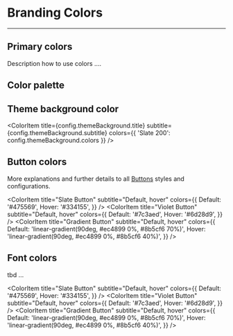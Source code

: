 
<Meta title="Branding/Colors" />

# Branding Colors

<hr />

## Primary colors

Description how to use colors ....

<ColorPalette>
  <ColorItem
    title={config.brandingColor.title}
    subtitle={config.brandingColor.subtitle}
    colors={config.brandingColor.colors}
  />
</ColorPalette>

## Color palette

<ColorPalette>
  <ColorItem
    title={config.palettes.violet.title}
    subtitle={config.palettes.violet.subtitle}
    colors={config.palettes.violet.colors}
  />
  <ColorItem
    title={config.palettes.pink.title}
    subtitle={config.palettes.pink.subtitle}
    colors={config.palettes.pink.colors}
  />
  <ColorItem
    title={config.palettes.slate.title}
    subtitle={config.palettes.slate.subtitle}
    colors={config.palettes.slate.colors}
  />
  <ColorItem
    title={config.palettes.gradient.title}
    subtitle={config.palettes.gradient.subtitle}
    colors={config.palettes.gradient.colors}
  />
</ColorPalette>

## Theme background color

<ColorItem
  title={config.themeBackground.title}
  subtitle={config.themeBackground.subtitle}
  colors={{ 'Slate 200': config.themeBackground.colors }}
/>

## Button colors

More explanations and further details to all [Buttons](./?path=/story/interactions--button-story) styles and configurations.

<ColorItem
  title="Slate Button"
  subtitle="Default, hover"
  colors={{
    Default: '#475569',
    Hover: '#334155',
  }}
/>
<ColorItem
  title="Violet Button"
  subtitle="Default, hover"
  colors={{
    Default: '#7c3aed',
    Hover: '#6d28d9',
  }}
/>
<ColorItem
  title="Gradient Button"
  subtitle="Default, hover"
  colors={{
    Default: 'linear-gradient(90deg, #ec4899 0%, #8b5cf6  70%)',
    Hover: 'linear-gradient(90deg, #ec4899 0%, #8b5cf6 40%)',
  }}
/>

## Font colors

tbd ...

<ColorItem
  title="Slate Button"
  subtitle="Default, hover"
  colors={{
    Default: '#475569',
    Hover: '#334155',
  }}
/>
<ColorItem
  title="Violet Button"
  subtitle="Default, hover"
  colors={{
    Default: '#7c3aed',
    Hover: '#6d28d9',
  }}
/>
<ColorItem
  title="Gradient Button"
  subtitle="Default, hover"
  colors={{
    Default: 'linear-gradient(90deg, #ec4899 0%, #8b5cf6  70%)',
    Hover: 'linear-gradient(90deg, #ec4899 0%, #8b5cf6 40%)',
  }}
/>
